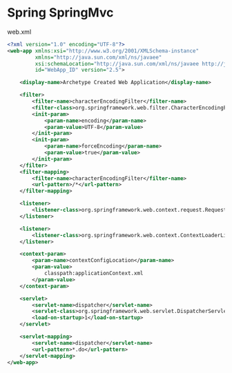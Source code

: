 # Spring SpringMvc

web.xml
``` xml
<?xml version="1.0" encoding="UTF-8"?>
<web-app xmlns:xsi="http://www.w3.org/2001/XMLSchema-instance"
         xmlns="http://java.sun.com/xml/ns/javaee"
         xsi:schemaLocation="http://java.sun.com/xml/ns/javaee http://java.sun.com/xml/ns/javaee/web-app_2_5.xsd"
         id="WebApp_ID" version="2.5">

    <display-name>Archetype Created Web Application</display-name>

    <filter>
        <filter-name>characterEncodingFilter</filter-name>
        <filter-class>org.springframework.web.filter.CharacterEncodingFilter</filter-class>
        <init-param>
            <param-name>encoding</param-name>
            <param-value>UTF-8</param-value>
        </init-param>
        <init-param>
            <param-name>forceEncoding</param-name>
            <param-value>true</param-value>
        </init-param>
    </filter>
    <filter-mapping>
        <filter-name>characterEncodingFilter</filter-name>
        <url-pattern>/*</url-pattern>
    </filter-mapping>

    <listener>
        <listener-class>org.springframework.web.context.request.RequestContextListener</listener-class>
    </listener>

    <listener>
        <listener-class>org.springframework.web.context.ContextLoaderListener</listener-class>
    </listener>

    <context-param>
        <param-name>contextConfigLocation</param-name>
        <param-value>
            classpath:applicationContext.xml
        </param-value>
    </context-param>

    <servlet>
        <servlet-name>dispatcher</servlet-name>
        <servlet-class>org.springframework.web.servlet.DispatcherServlet</servlet-class>
        <load-on-startup>1</load-on-startup>
    </servlet>

    <servlet-mapping>
        <servlet-name>dispatcher</servlet-name>
        <url-pattern>*.do</url-pattern>
    </servlet-mapping>
</web-app>

```